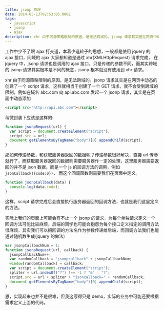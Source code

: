 ```yaml
---
title: jsonp 原理
date: 2014-05-13T02:53:05.000Z
tags:
  - javascript
  - jsonp
  - ajax
description: xhr 由于同源策略限制的原因，是无法跨域的。jsonp 请求其实是在网页中动态的创建了一个 script 请求，这样就相当于创建了一个 GET 请求，就不会受到跨域的限制
---
```


工作中少不了跟 ajax 打交道，本着少造轮子的思想，一般都是使用 jquery 的 ajax 接口，同域的 ajax 大家都知道是通过 xhr(XMLHttpRequest) 请求完成， 在 jquery 中，jsonp 请求也是调用的 ajax 接口，只是传递的参数不同，而其实跨域的 jsonp 请求其实根本是不同的概念，jsonp 根本就没有使用到 xhr 请求。

xhr 由于同源策略限制的原因，是无法跨域的。jsonp 请求其实是在网页中动态的创建了一个 script 请求，这样就相当于创建了一个 GET 请求，就不会受到跨域的限制，例如在域名 abc.com 向 api.abc.com 发起一个 jsonp 请求，其实是在页面中动态添加

```html
<script src="http://api.abc.com"></script>
```

稍微封装下应该是这样的:

```javascript
function jsonpRequest(url) {
  var script = document.createElement("script");
  script.src = url;
  document.getElementsByTagName("body")[0].appendChild(script);
}
```

那如何传递参数，和获取服务器返回的数据呢？传递参数很好解决，直接 url 传参就行了，而获取服务器返回的数据则需要服务器作一定的处理，这里服务器需要返回的并不是 json 数据，而是一个 js 的回调方法的调用，例如 `jsonCallback({code:0})`， 而这个回调函数则需要我们在页面中定义。

```javascript
function jsonpCallback(data) {
  console.log(data.code);
}
```

这样，script 请求完成后会直接执行服务器返回的回调方法，也就是我们这里定义的方法。

实际上我们的页面上可能会有不止一个 jsonp 的请求，为每个单独请求定义一个回调方法可能比较麻烦，后端的同学也可能会抱怨为每个接口定义指定的调用方法很麻烦，其实我们可以把回调的方法名作为参数传递给后端，而回调方法我们也能通过随机数生成(jquery 的做法)

```javascript
var jsonpCallbackNum = 1;
function jsonpRequest(url, callback) {
  jsonpCallbackNum++;
  var randomCallback = "jsonpcallback" + jsonpCallbackNum;
  window[randomCallback] = callback;
  var script = document.createElement("script");
  spliter = url.indexOf("?") !== -1 ? "&" : "?";
  script.src = url + spliter + "jsoncallback=" + randomCallback;
  document.getElementsByTagName("body")[0].appendChild(script);
}
```

恩，实现起来也并不是很难，但我这写得只是 demo，实际的业务中可能还要根据需求定义上面的代码。
